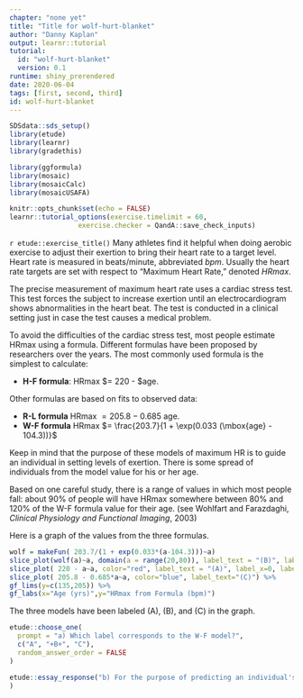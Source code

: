 ```yaml
---
chapter: "none yet"
title: "Title for wolf-hurt-blanket"
author: "Danny Kaplan"
output: learnr::tutorial
tutorial:
  id: "wolf-hurt-blanket"
  version: 0.1
runtime: shiny_prerendered
date: 2020-06-04 
tags: [first, second, third]
id: wolf-hurt-blanket
---
```


```r
SDSdata::sds_setup()
library(etude)
library(learnr)
library(gradethis)

library(ggformula)
library(mosaic)
library(mosaicCalc)
library(mosaicUSAFA)

knitr::opts_chunk$set(echo = FALSE)
learnr::tutorial_options(exercise.timelimit = 60, 
                 exercise.checker = QandA::save_check_inputs)
```


`r etude::exercise_title()` Many athletes find it helpful when doing aerobic exercise to adjust their exertion to bring their heart rate to a target level. Heart rate is measured in beats/minute, abbreviated *bpm*. Usually the heart rate targets are set with respect to "Maximum Heart Rate," denoted *HRmax*. 

The precise measurement of maximum heart rate uses a cardiac stress test. This test forces the subject to increase exertion until an electrocardiogram shows abnormalities in the heart beat. The test is conducted in a clinical setting just in case the test causes a medical problem.

To avoid the difficulties of the cardiac stress test, most people estimate HRmax using a formula.  Different formulas have been proposed by researchers over the years.  The most commonly used formula is the simplest to calculate:

- **H-F formula**: HRmax $= 220 - $age.

Other formulas are based on fits to observed data: 

- **R-L formula**  HRmax $= 205.8 - 0.685$ age.
- **W-F formula** HRmax $= \frac{203.7}{1 + \exp(0.033 (\mbox{age} - 104.3))}$ 



Keep in mind that the purpose of these models of maximum HR is to guide an individual in setting levels of exertion.  There is some spread of individuals from the model value for his or her age.

Based on one careful study,  there is a range of values in which most people fall: about 90% of people will have HRmax somewhere between 80% and 120% of the W-F formula value for their age. (see Wohlfart and Farazdaghi, *Clinical Physiology and Functional Imaging*, 2003)

Here is a graph of the values from the three formulas.


```r
wolf = makeFun( 203.7/(1 + exp(0.033*(a-104.3)))~a)
slice_plot(wolf(a)~a, domain(a = range(20,80)), label_text = "(B)", label_x=0.5, label_vjust="bottom") %>% 
slice_plot( 220 - a~a, color="red", label_text = "(A)", label_x=0, label_vjust="bottom") %>%
slice_plot( 205.8 - 0.685*a~a, color="blue", label_text="(C)") %>%
gf_lims(y=c(135,205)) %>%
gf_labs(x="Age (yrs)",y="HRmax from Formula (bpm)") 
```
The three models have been labeled (A), (B), and (C) in the graph.

```r
etude::choose_one(
  prompt = "a) Which label corresponds to the W-F model?",
  c("A", "+B+", "C"),
  random_answer_order = FALSE
)
```

```r
etude::essay_response("b) For the purpose of predicting an individual's HRmax, which might   be anywhere in the 80% to 120% band described above, is the   simple H-F formula an adequate approximation to the relationship   between HRmax and age indicated by the other formulas?  Explain what   specific features of the graphs guide your answer."
)
```




